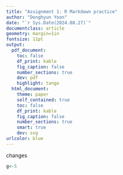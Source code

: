 ```yaml
---
title: "Assignment 1: R Markdown practice"
author: "Donghyun Yoon"
date: "`r Sys.Date(2024.08.27)`"
documentclass: article
geometry: margin=1in
fontsize: 11pt
output:
  pdf_document:
    toc: false
    df_print: kable
    fig_caption: false
    number_sections: true
    dev: pdf
    highlight: tango
  html_document:
    theme: paper
    self_contained: true
    toc: false
    df_print: kable
    fig_caption: false
    number_sections: true
    smart: true
    dev: svg
urlcolor: blue
---
```


changes
```r
g<-5
```



